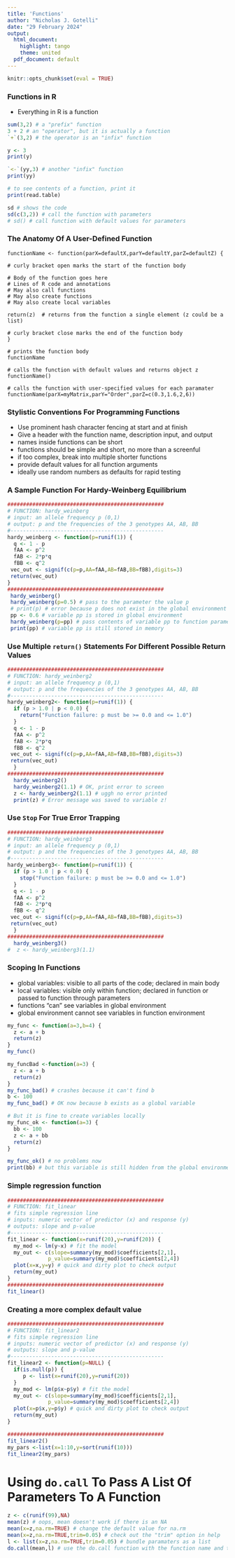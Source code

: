 ```yaml
---
title: 'Functions'
author: "Nicholas J. Gotelli"
date: "29 February 2024"
output:
  html_document: 
    highlight: tango
    theme: united
  pdf_document: default
---
```


```r
knitr::opts_chunk$set(eval = TRUE)
```


### Functions in R
- Everything in R is a function
```r
sum(3,2) # a "prefix" function
3 + 2 # an "operator", but it is actually a function
`+`(3,2) # the operator is an "infix" function

y <- 3
print(y)

`<-`(yy,3) # another "infix" function
print(yy)

# to see contents of a function, print it
print(read.table)

sd # shows the code
sd(c(3,2)) # call the function with parameters
# sd() # call function with default values for parameters
```

### The Anatomy Of A User-Defined Function
```
functionName <- function(parX=defaultX,parY=defaultY,parZ=defaultZ) { 

# curly bracket open marks the start of the function body

# Body of the function goes here
# Lines of R code and annotations
# May also call functions
# May also create functions
# May also create local variables

return(z)  # returns from the function a single element (z could be a list)

# curly bracket close marks the end of the function body
} 

# prints the function body
functionName 

# calls the function with default values and returns object z
functionName() 

# calls the function with user-specified values for each paramater
functionName(parX=myMatrix,parY="Order",parZ=c(0.3,1.6,2,6))
```
### Stylistic Conventions For Programming Functions
- Use prominent hash character fencing at start and at finish
- Give a header with the function name, description input, and output
- names inside functions can be short
- functions should be simple and short, no more than a screenful
- if too complex, break into multiple shorter functions
- provide default values for all function arguments
- ideally use random numbers as defaults for rapid testing

### A Sample Function For Hardy-Weinberg Equilibrium
```r
##################################################
# FUNCTION: hardy_weinberg
# input: an allele frequency p (0,1)
# output: p and the frequencies of the 3 genotypes AA, AB, BB
#------------------------------------------------- 
hardy_weinberg <- function(p=runif(1)) {
  q <- 1 - p
  fAA <- p^2
  fAB <- 2*p*q
  fBB <- q^2
 vec_out <- signif(c(p=p,AA=fAA,AB=fAB,BB=fBB),digits=3)
 return(vec_out)
}
##################################################
 hardy_weinberg()
 hardy_weinberg(p=0.5) # pass to the parameter the value p
 # print(p) # error because p does not exist in the global environment
 pp <- 0.6 # variable pp is stored in global environment
 hardy_weinberg(p=pp) # pass contents of variable pp to function parameter p
 print(pp) # variable pp is still stored in memory
```

### Use Multiple `return()` Statements For Different Possible Return Values
```r
##################################################
# FUNCTION: hardy_weinberg2
# input: an allele frequency p (0,1)
# output: p and the frequencies of the 3 genotypes AA, AB, BB
#------------------------------------------------- 
hardy_weinberg2<- function(p=runif(1)) {
  if (p > 1.0 | p < 0.0) {
    return("Function failure: p must be >= 0.0 and <= 1.0")
  }
  q <- 1 - p
  fAA <- p^2
  fAB <- 2*p*q
  fBB <- q^2
 vec_out <- signif(c(p=p,AA=fAA,AB=fAB,BB=fBB),digits=3)
 return(vec_out)
  }
##################################################
  hardy_weinberg2()
  hardy_weinberg2(1.1) # OK, print error to screen
  z <- hardy_weinberg2(1.1) # uggh no error printed
  print(z) # Error message was saved to variable z!
```

### Use `Stop` For True Error Trapping
```r
##################################################  
# FUNCTION: hardy_weinberg3
# input: an allele frequency p (0,1)
# output: p and the frequencies of the 3 genotypes AA, AB, BB
#-------------------------------------------------
hardy_weinberg3<- function(p=runif(1)) {
  if (p > 1.0 | p < 0.0) {
    stop("Function failure: p must be >= 0.0 and <= 1.0")
  }
  q <- 1 - p
  fAA <- p^2
  fAB <- 2*p*q
  fBB <- q^2
 vec_out <- signif(c(p=p,AA=fAA,AB=fAB,BB=fBB),digits=3)
 return(vec_out)
  }
##################################################  
  hardy_weinberg3()
#  z <- hardy_weinberg3(1.1) 

```

### Scoping In Functions
- global variables: visible to all parts of the code; declared in main body
- local variables: visible only within function; declared in function or passed to function through parameters
- functions "can" see variables in global environment
- global environment cannot see variables in function environment

```r
my_func <- function(a=3,b=4) {
  z <- a + b
  return(z)
}
my_func()

my_funcBad <-function(a=3) {
  z <- a + b
  return(z)
}
my_func_bad() # crashes because it can't find b
b <- 100
my_func_bad() # OK now because b exists as a global variable

# But it is fine to create variables locally
my_func_ok <- function(a=3) {
  bb <- 100
  z <- a + bb
  return(z)
}

my_func_ok() # no problems now
print(bb) # but this variable is still hidden from the global environment
```

### Simple regression function

```r
##################################################
# FUNCTION: fit_linear 
# fits simple regression line
# inputs: numeric vector of predictor (x) and response (y)
# outputs: slope and p-value
#------------------------------------------------- 
fit_linear <- function(x=runif(20),y=runif(20)) {
  my_mod <- lm(y~x) # fit the model
  my_out <- c(slope=summary(my_mod)$coefficients[2,1],
             p_value=summary(my_mod)$coefficients[2,4])
  plot(x=x,y=y) # quick and dirty plot to check output
  return(my_out)
}
##################################################
fit_linear()
```

### Creating a more complex default value
```r
##################################################
# FUNCTION: fit_linear2       
# fits simple regression line
# inputs: numeric vector of predictor (x) and response (y)
# outputs: slope and p-value
#------------------------------------------------- 
fit_linear2 <- function(p=NULL) {
  if(is.null(p)) {
     p <- list(x=runif(20),y=runif(20))
  }
  my_mod <- lm(p$x~p$y) # fit the model
  my_out <- c(slope=summary(my_mod)$coefficients[2,1],
             p_value=summary(my_mod)$coefficients[2,4])
  plot(x=p$x,y=p$y) # quick and dirty plot to check output
  return(my_out)
}

##################################################
fit_linear2()
my_pars <-list(x=1:10,y=sort(runif(10)))
fit_linear2(my_pars)
```

# Using `do.call` To Pass A List Of Parameters To A Function
```r
z <- c(runif(99),NA)
mean(z) # oops, mean doesn't work if there is an NA
mean(x=z,na.rm=TRUE) # change the default value for na.rm
mean(x=z,na.rm=TRUE,trim=0.05) # check out the "trim" option in help
l <- list(x=z,na.rm=TRUE,trim=0.05) # bundle paramaters as a list
do.call(mean,l) # use the do.call function with the function name and the parameter list
```

